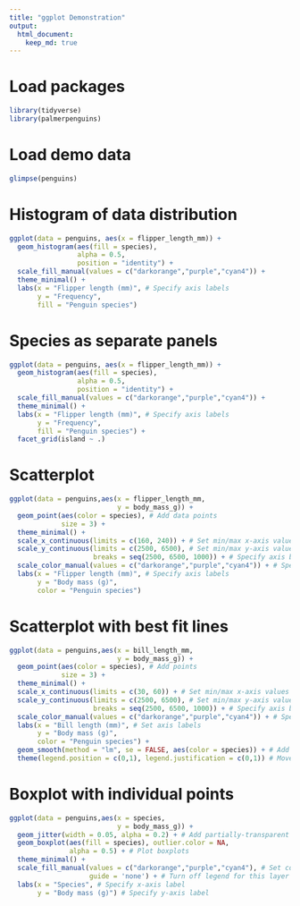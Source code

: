 ```yaml
---
title: "ggplot Demonstration"
output: 
  html_document:
    keep_md: true
---
```


# Load packages
```r
library(tidyverse)
library(palmerpenguins)
```

# Load demo data 
```r
glimpse(penguins)
```

# Histogram of data distribution
```r
ggplot(data = penguins, aes(x = flipper_length_mm)) +
  geom_histogram(aes(fill = species),
                 alpha = 0.5,
                 position = "identity") +
  scale_fill_manual(values = c("darkorange","purple","cyan4")) +
  theme_minimal() +
  labs(x = "Flipper length (mm)", # Specify axis labels
       y = "Frequency",
       fill = "Penguin species")
```
# Species as separate panels
```r
ggplot(data = penguins, aes(x = flipper_length_mm)) +
  geom_histogram(aes(fill = species),
                 alpha = 0.5,
                 position = "identity") +
  scale_fill_manual(values = c("darkorange","purple","cyan4")) +
  theme_minimal() +
  labs(x = "Flipper length (mm)", # Specify axis labels
       y = "Frequency",
       fill = "Penguin species") +
  facet_grid(island ~ .)
```

# Scatterplot
```r
ggplot(data = penguins,aes(x = flipper_length_mm,
                           y = body_mass_g)) +
  geom_point(aes(color = species), # Add data points
             size = 3) +
  theme_minimal() +
  scale_x_continuous(limits = c(160, 240)) + # Set min/max x-axis values
  scale_y_continuous(limits = c(2500, 6500), # Set min/max y-axis values
                     breaks = seq(2500, 6500, 1000)) + # Specify axis break values
  scale_color_manual(values = c("darkorange","purple","cyan4")) + # Specify custom colors
  labs(x = "Flipper length (mm)", # Specify axis labels
       y = "Body mass (g)", 
       color = "Penguin species")
```

# Scatterplot with best fit lines
```r
ggplot(data = penguins,aes(x = bill_length_mm,
                           y = body_mass_g)) +
  geom_point(aes(color = species), # Add points
             size = 3) +
  theme_minimal() + 
  scale_x_continuous(limits = c(30, 60)) + # Set min/max x-axis values
  scale_y_continuous(limits = c(2500, 6500), # Set min/max y-axis values
                     breaks = seq(2500, 6500, 1000)) + # Specify axis break values
  scale_color_manual(values = c("darkorange","purple","cyan4")) + # Specify custom colors
  labs(x = "Bill length (mm)", # Set axis labels
       y = "Body mass (g)",
       color = "Penguin species") +
  geom_smooth(method = "lm", se = FALSE, aes(color = species)) + # Add best fit lines for each species
  theme(legend.position = c(0,1), legend.justification = c(0,1)) # Move the legend
```

# Boxplot with individual points
```r
ggplot(data = penguins,aes(x = species,
                           y = body_mass_g)) +
  geom_jitter(width = 0.05, alpha = 0.2) + # Add partially-transparent data points 
  geom_boxplot(aes(fill = species), outlier.color = NA, 
               alpha = 0.5) + # Plot boxplots
  theme_minimal() +
  scale_fill_manual(values = c("darkorange","purple","cyan4"), # Set colors for groups
                    guide = 'none') + # Turn off legend for this layer
  labs(x = "Species", # Specify x-axis label
       y = "Body mass (g)") # Specify y-axis label
``` 